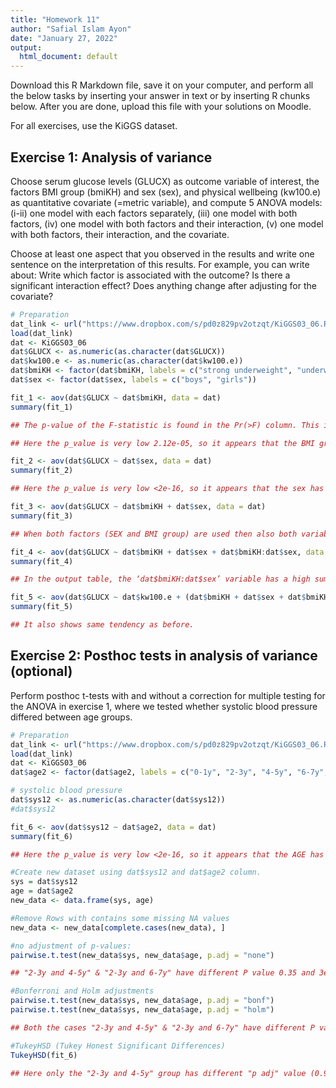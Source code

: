 ```yaml
---
title: "Homework 11"
author: "Safial Islam Ayon"
date: "January 27, 2022"
output:
  html_document: default
---
```


Download this R Markdown file, save it on your computer, and perform all the below tasks by inserting your answer in text or by inserting R chunks below. After you are done, upload this file with your solutions on Moodle.

For all exercises, use the KiGGS dataset.

## Exercise 1: Analysis of variance

Choose serum glucose levels (GLUCX) as outcome variable of interest, the factors BMI group (bmiKH) and sex (sex), and physical wellbeing (kw100.e) as quantitative covariate (=metric variable), and compute 5 ANOVA models: (i-ii) one model with each factors separately, (iii) one model with both factors, (iv) one model with both factors and their interaction, (v) one model with both factors, their interaction, and the covariate.

Choose at least one aspect that you observed in the results and write one sentence on the interpretation of this results. For example, you can write about: Write which factor is associated with the outcome? Is there a significant interaction effect? Does anything change after adjusting for the covariate?

```r
# Preparation
dat_link <- url("https://www.dropbox.com/s/pd0z829pv2otzqt/KiGGS03_06.RData?dl=1")
load(dat_link)
dat <- KiGGS03_06
dat$GLUCX <- as.numeric(as.character(dat$GLUCX))
dat$kw100.e <- as.numeric(as.character(dat$kw100.e))
dat$bmiKH <- factor(dat$bmiKH, labels = c("strong underweight", "underweight", "normal weight", "overweight", "obese"))
dat$sex <- factor(dat$sex, labels = c("boys", "girls"))

fit_1 <- aov(dat$GLUCX ~ dat$bmiKH, data = dat)
summary(fit_1)

## The p-value of the F-statistic is found in the Pr(>F) column. This indicates how likely the F-value computed from the test would have occurred if the null hypothesis of no difference between group means had been true.

## Here the p_value is very low 2.12e-05, so it appears that the BMI group has a real impact on the final serum glucose levels (GLUCX).

fit_2 <- aov(dat$GLUCX ~ dat$sex, data = dat)
summary(fit_2)

## Here the p_value is very low <2e-16, so it appears that the sex has also a real impact on the final serum glucose levels (GLUCX).

fit_3 <- aov(dat$GLUCX ~ dat$bmiKH + dat$sex, data = dat)
summary(fit_3)

## When both factors (SEX and BMI group) are used then also both variables are statistically significant (p-values < 0.001).

fit_4 <- aov(dat$GLUCX ~ dat$bmiKH + dat$sex + dat$bmiKH:dat$sex, data = dat)
summary(fit_4)

## In the output table, the ‘dat$bmiKH:dat$sex’ variable has a high sum-of-squares value and a high p-value (0.424), which means there is not much variation that can be explained by the interaction between BMI group and sex. 

fit_5 <- aov(dat$GLUCX ~ dat$kw100.e + (dat$bmiKH + dat$sex + dat$bmiKH:dat$sex), data = dat)
summary(fit_5)

## It also shows same tendency as before. 

```

## Exercise 2: Posthoc tests in analysis of variance (optional)

Perform posthoc t-tests with and without a correction for multiple testing for the ANOVA in exercise 1, where we tested whether systolic blood pressure differed between age groups.

```r
# Preparation
dat_link <- url("https://www.dropbox.com/s/pd0z829pv2otzqt/KiGGS03_06.RData?dl=1")
load(dat_link)
dat <- KiGGS03_06
dat$age2 <- factor(dat$age2, labels = c("0-1y", "2-3y", "4-5y", "6-7y", "8-9y", "10-11y", "12-13y", "14-15y", "16-17y"))

# systolic blood pressure
dat$sys12 <- as.numeric(as.character(dat$sys12))
#dat$sys12

fit_6 <- aov(dat$sys12 ~ dat$age2, data = dat)
summary(fit_6)

## Here the p_value is very low <2e-16, so it appears that the AGE has a real impact on the final systolic blood pressure.

#Create new dataset using dat$sys12 and dat$age2 column.
sys = dat$sys12
age = dat$age2
new_data <- data.frame(sys, age)

#Remove Rows with contains some missing NA values
new_data <- new_data[complete.cases(new_data), ]

#no adjustment of p-values:
pairwise.t.test(new_data$sys, new_data$age, p.adj = "none")

## "2-3y and 4-5y" & "2-3y and 6-7y" have different P value 0.35 and 3e-16 respectively. All the others group have same P value.

#Bonferroni and Holm adjustments
pairwise.t.test(new_data$sys, new_data$age, p.adj = "bonf")
pairwise.t.test(new_data$sys, new_data$age, p.adj = "holm")

## Both the cases "2-3y and 4-5y" & "2-3y and 6-7y" have different P value. All the others group have same P value (2e-16).

#TukeyHSD (Tukey Honest Significant Differences)
TukeyHSD(fit_6)

## Here only the "2-3y and 4-5y" group has different "p adj" value (0.9827291).
```

